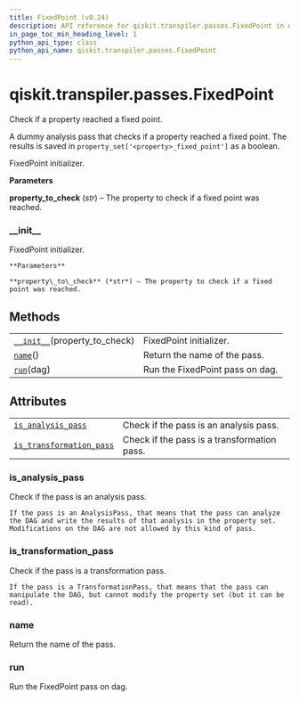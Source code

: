 ```yaml
---
title: FixedPoint (v0.24)
description: API reference for qiskit.transpiler.passes.FixedPoint in qiskit v0.24
in_page_toc_min_heading_level: 1
python_api_type: class
python_api_name: qiskit.transpiler.passes.FixedPoint
---
```


<span id="qiskit-transpiler-passes-fixedpoint" />

# qiskit.transpiler.passes.FixedPoint

<Class id="qiskit.transpiler.passes.FixedPoint" isDedicatedPage={true} github="https://github.com/qiskit/qiskit/tree/stable/0.16/qiskit/transpiler/passes/utils/fixed_point.py" signature="FixedPoint(*args, **kwargs)" modifiers="class">
  Check if a property reached a fixed point.

  A dummy analysis pass that checks if a property reached a fixed point. The results is saved in `property_set['<property>_fixed_point']` as a boolean.

  FixedPoint initializer.

  **Parameters**

  **property\_to\_check** (*str*) – The property to check if a fixed point was reached.

  ### \_\_init\_\_

  <Function id="qiskit.transpiler.passes.FixedPoint.__init__" signature="__init__(property_to_check)">
    FixedPoint initializer.

    **Parameters**

    **property\_to\_check** (*str*) – The property to check if a fixed point was reached.
  </Function>

  ## Methods

  |                                                                                                                                 |                                 |
  | ------------------------------------------------------------------------------------------------------------------------------- | ------------------------------- |
  | [`__init__`](#qiskit.transpiler.passes.FixedPoint.__init__ "qiskit.transpiler.passes.FixedPoint.__init__")(property\_to\_check) | FixedPoint initializer.         |
  | [`name`](#qiskit.transpiler.passes.FixedPoint.name "qiskit.transpiler.passes.FixedPoint.name")()                                | Return the name of the pass.    |
  | [`run`](#qiskit.transpiler.passes.FixedPoint.run "qiskit.transpiler.passes.FixedPoint.run")(dag)                                | Run the FixedPoint pass on dag. |

  ## Attributes

  |                                                                                                                                                      |                                             |
  | ---------------------------------------------------------------------------------------------------------------------------------------------------- | ------------------------------------------- |
  | [`is_analysis_pass`](#qiskit.transpiler.passes.FixedPoint.is_analysis_pass "qiskit.transpiler.passes.FixedPoint.is_analysis_pass")                   | Check if the pass is an analysis pass.      |
  | [`is_transformation_pass`](#qiskit.transpiler.passes.FixedPoint.is_transformation_pass "qiskit.transpiler.passes.FixedPoint.is_transformation_pass") | Check if the pass is a transformation pass. |

  ### is\_analysis\_pass

  <Attribute id="qiskit.transpiler.passes.FixedPoint.is_analysis_pass">
    Check if the pass is an analysis pass.

    If the pass is an AnalysisPass, that means that the pass can analyze the DAG and write the results of that analysis in the property set. Modifications on the DAG are not allowed by this kind of pass.
  </Attribute>

  ### is\_transformation\_pass

  <Attribute id="qiskit.transpiler.passes.FixedPoint.is_transformation_pass">
    Check if the pass is a transformation pass.

    If the pass is a TransformationPass, that means that the pass can manipulate the DAG, but cannot modify the property set (but it can be read).
  </Attribute>

  ### name

  <Function id="qiskit.transpiler.passes.FixedPoint.name" signature="name()">
    Return the name of the pass.
  </Function>

  ### run

  <Function id="qiskit.transpiler.passes.FixedPoint.run" signature="run(dag)">
    Run the FixedPoint pass on dag.
  </Function>
</Class>

